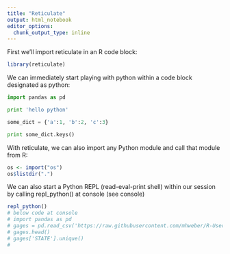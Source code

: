```yaml
---
title: "Reticulate"
output: html_notebook
editor_options: 
  chunk_output_type: inline
---
```


First we'll import reticulate in an R code block:
```r
library(reticulate)
```

We can immediately start playing with python within a code block designated as python:
```python
import pandas as pd

print 'hello python'

some_dict = {'a':1, 'b':2, 'c':3}

print some_dict.keys()
```

With reticulate, we can also import any Python module and call that module from R:
```r
os <- import("os")
os$listdir(".")
```

We can also start a Python REPL (read-eval-print shell) within our session by calling repl_python() at console (see console)
```r
repl_python()
# below code at console
# import pandas as pd
# gages = pd.read_csv('https://raw.githubusercontent.com/mhweber/R-User-Group-Spatial-Workshop-2018/gh-pages/data/StreamGages.csv')
# gages.head()
# gages['STATE'].unique()
# 
```

